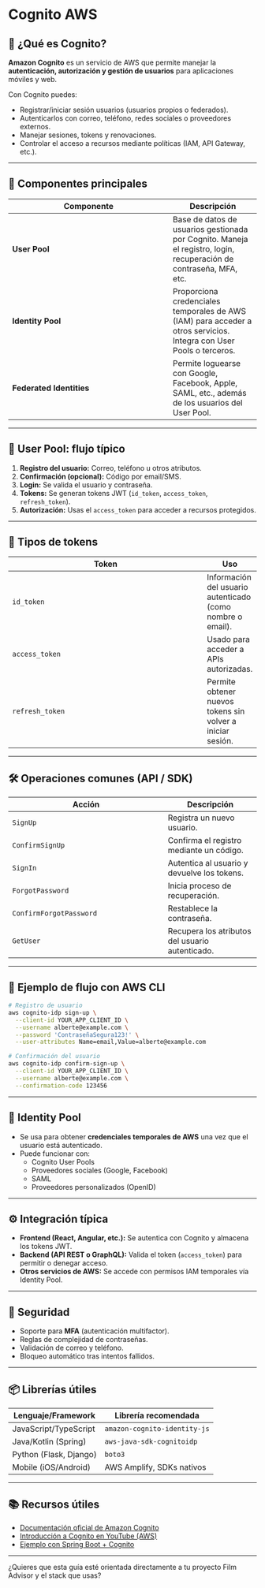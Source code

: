 # Cognito AWS

## 📌 ¿Qué es Cognito?

**Amazon Cognito** es un servicio de AWS que permite manejar la **autenticación, autorización y gestión de usuarios** para aplicaciones móviles y web.

Con Cognito puedes:

- Registrar/iniciar sesión usuarios (usuarios propios o federados).
- Autenticarlos con correo, teléfono, redes sociales o proveedores externos.
- Manejar sesiones, tokens y renovaciones.
- Controlar el acceso a recursos mediante políticas (IAM, API Gateway, etc.).

---

## 🧱 Componentes principales

| Componente             | Descripción |
|------------------------|-------------|
| **User Pool**          | Base de datos de usuarios gestionada por Cognito. Maneja el registro, login, recuperación de contraseña, MFA, etc. |
| **Identity Pool**      | Proporciona credenciales temporales de AWS (IAM) para acceder a otros servicios. Integra con User Pools o terceros. |
| **Federated Identities** | Permite loguearse con Google, Facebook, Apple, SAML, etc., además de los usuarios del User Pool. |

---

## 👤 User Pool: flujo típico

1. **Registro del usuario:** Correo, teléfono u otros atributos.
2. **Confirmación (opcional):** Código por email/SMS.
3. **Login:** Se valida el usuario y contraseña.
4. **Tokens:** Se generan tokens JWT (`id_token`, `access_token`, `refresh_token`).
5. **Autorización:** Usas el `access_token` para acceder a recursos protegidos.

---

## 🔐 Tipos de tokens

| Token           | Uso |
|------------------|-----|
| `id_token`       | Información del usuario autenticado (como nombre o email). |
| `access_token`   | Usado para acceder a APIs autorizadas. |
| `refresh_token`  | Permite obtener nuevos tokens sin volver a iniciar sesión. |

---

## 🛠️ Operaciones comunes (API / SDK)

| Acción               | Descripción |
|----------------------|-------------|
| `SignUp`             | Registra un nuevo usuario. |
| `ConfirmSignUp`      | Confirma el registro mediante un código. |
| `SignIn`             | Autentica al usuario y devuelve los tokens. |
| `ForgotPassword`     | Inicia proceso de recuperación. |
| `ConfirmForgotPassword` | Restablece la contraseña. |
| `GetUser`            | Recupera los atributos del usuario autenticado. |

---

## 🧪 Ejemplo de flujo con AWS CLI

```bash
# Registro de usuario
aws cognito-idp sign-up \
  --client-id YOUR_APP_CLIENT_ID \
  --username alberte@example.com \
  --password 'ContraseñaSegura123!' \
  --user-attributes Name=email,Value=alberte@example.com

# Confirmación del usuario
aws cognito-idp confirm-sign-up \
  --client-id YOUR_APP_CLIENT_ID \
  --username alberte@example.com \
  --confirmation-code 123456
```

---

## 🧩 Identity Pool

- Se usa para obtener **credenciales temporales de AWS** una vez que el usuario está autenticado.
- Puede funcionar con:
  - Cognito User Pools
  - Proveedores sociales (Google, Facebook)
  - SAML
  - Proveedores personalizados (OpenID)

---

## ⚙️ Integración típica

- **Frontend (React, Angular, etc.):** Se autentica con Cognito y almacena los tokens JWT.
- **Backend (API REST o GraphQL):** Valida el token (`access_token`) para permitir o denegar acceso.
- **Otros servicios de AWS:** Se accede con permisos IAM temporales vía Identity Pool.

---

## 🔐 Seguridad

- Soporte para **MFA** (autenticación multifactor).
- Reglas de complejidad de contraseñas.
- Validación de correo y teléfono.
- Bloqueo automático tras intentos fallidos.

---

## 📦 Librerías útiles

| Lenguaje/Framework | Librería recomendada |
|--------------------|----------------------|
| JavaScript/TypeScript | `amazon-cognito-identity-js` |
| Java/Kotlin (Spring) | `aws-java-sdk-cognitoidp` |
| Python (Flask, Django) | `boto3` |
| Mobile (iOS/Android) | AWS Amplify, SDKs nativos |

---

## 📚 Recursos útiles

- [Documentación oficial de Amazon Cognito](https://docs.aws.amazon.com/cognito/latest/developerguide/cognito-user-identity-pools.html)
- [Introducción a Cognito en YouTube (AWS)](https://www.youtube.com/watch?v=5pXwTtvz6mU)
- [Ejemplo con Spring Boot + Cognito](https://github.com/aws-samples/amazon-cognito-idp-java-spring-boot)

---

¿Quieres que esta guía esté orientada directamente a tu proyecto Film Advisor y el stack que usas?

